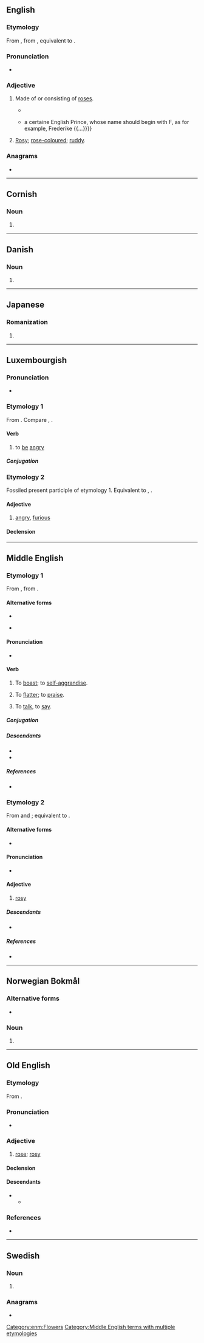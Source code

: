 {{also|Rosen}}
==English==

===Etymology===
From {{inh|en|enm|rosen}}, from {{inh|en|ang|rōsen||of roses; rosy}}, equivalent to {{suffix|en|rose|en|id2=made of}}.

===Pronunciation===
* {{rhymes|en|əʊzən}}

===Adjective===
{{en-adj}}

# {{lb|en|obsolete|or|archaic}} Made of or consisting of [[rose]]s.
#* {{quote-text|en|year=1662|author=Alexander Petrie|title=A Compendious History of the Catholick Church|passage=In the year 1577. he confirmed the Fraternity of the Virgine Mary, and by Bull he gave Indulgences for a year unto all who would say a '''Rosen''' crown unto the Virgine, that is, if they would say five ''Paternosters'', and fifty ''Ave Maryas''.}}
#* {{quote-text|en|year=2002|author=Marsha Keith Schuchard|title=Restoring the Temple of Vision|passage=Prediction, the Image whereof is a Crowne with a Rose, or a '''Rosen''' Crown, with the letter F seated or planted upon the same {{...}} a certaine English Prince, whose name should begin with F, as for example, Frederike {{...}}}}
# {{lb|en|obsolete|or|archaic}} [[rosy|Rosy]]; [[rose-coloured]]; [[ruddy]].

{{Webster 1913}}

===Anagrams===
* {{anagrams|en|a=enors|Ensor|Neros|Norse|Roens|Rones|neros|noser|oners|renos|senor|seron|señor|snore}}

----

==Cornish==

===Noun===
{{head|kw|singulative|g=f}}

# {{singulative of|kw|ros||roses}}

----

==Danish==

===Noun===
{{head|da|noun form|g=c}}

# {{definite singular of|da|rose}}

----

==Japanese==

===Romanization===
{{ja-romaji}}

# {{ja-romanization of|ろせん}}

----

==Luxembourgish==

===Pronunciation===
* {{IPA|lb|/ˈʀoːzən/}}

===Etymology 1===
From {{inh|lb|gmh|rāsen}}. Compare {{cog|de|rasen}}, {{cog|nl|razen}}.

====Verb====
{{lb-verb||geroost|sinn}}

# to [[be]] [[angry]]

=====Conjugation=====
{{rfinfl|lb|verb}}

===Etymology 2===
Fossiled present participle of etymology 1. Equivalent to {{cog|de|rasend}}, {{cog|nl|razend}}.

====Adjective====
{{lb-adj}}

# [[angry]], [[furious]]

====Declension====
{{lb-decl-adj}}

----

==Middle English==

===Etymology 1===
From {{bor|enm|non|hrósa}}, from {{der|enm|gem-pro|*hrōþsōną}}.

====Alternative forms====
* {{alter|enm|ros|rose|rosenn}}
* {{a|Northern}} {{alter|enm|royse|rowse|ruse|ruson|ruysse}}

====Pronunciation====
* {{IPA|enm|/ˈroːzən/}}

====Verb====
{{enm-verb|stem=ros}}

# {{senseid|enm|to boast}} To [[boast]]; to [[self-]][[aggrandise]].
# To [[flatter]]; to [[praise]].
# {{lb|enm|rare}} To [[talk]], to [[say]].

=====Conjugation=====
{{enm-conj-wk|ros}}

=====Descendants=====
* {{desc|en|roose}}
* {{desc|sco|ruise}}

=====References=====
* {{R:MED Online|rọ̄sen|v|MED37871}}

===Etymology 2===
From {{inh|enm|ang|rōsen}} and {{bor|enm|fro|rosin}}; equivalent to {{af|enm|rose|-en}}.

====Alternative forms====
* {{alter|enm|rosyn|rosyne}}

====Pronunciation====
* {{IPA|enm|/ˈroːzən/|/rɔˈziːn/|/ˈrɔːzin/|/ˈrɔːzən/}}

====Adjective====
{{enm-adj|rosene}}

# {{senseid|enm|rosy}} [[rosy]] {{gloss|made of or like rose}}

=====Descendants=====
* {{desc|en|rosen}}

=====References=====
* {{R:MED Online|rō̆sen(e|adj|MED37872}}

[[Category:enm:Flowers]]
[[Category:Middle English terms with multiple etymologies]]

----

==Norwegian Bokmål==

===Alternative forms===
* {{l|nb|rosa}}

===Noun===
{{head|nb|noun form|g=m|g2=f}}

# {{inflection of|nb|rose||definite|m|s}}

----

==Old English==

===Etymology===
From {{af|ang|rōse|-en}}.

===Pronunciation===
* {{ang-IPA|rōsen}}

===Adjective===
{{ang-adj|rōsen}}

# {{lb|ang|relational}} [[rose]]; [[rosy]]

====Declension====
{{ang-adecl|rōsen}}

====Descendants====
* {{desc|enm|rosen}}
** {{desc|en|rosen}}

===References===
* {{R:ang:BT|rósen|ref=025980}}

----

==Swedish==

===Noun===
{{head|sv|noun form}}

# {{sv-noun-form-def|ros}}

===Anagrams===
* {{anagrams|sv|a=enors|orens|ornes|reson|senor}}